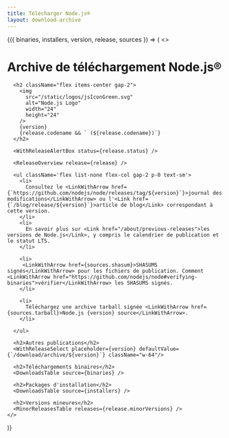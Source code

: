 ```yaml
---
title: Télécharger Node.js®
layout: download-archive
---
```


<WithDownloadArchive>
  {({ binaries, installers, version, release, sources }) => (
    <>
      <h1>Archive de téléchargement Node.js®</h1>

      <h2 className="flex items-center gap-2">
        <img
          src="/static/logos/jsIconGreen.svg"
          alt="Node.js Logo"
          width="24"
          height="24"
        />
        {version}
        {release.codename && ` (${release.codename})`}
      </h2>

      <WithReleaseAlertBox status={release.status} />

      <ReleaseOverview release={release} />

      <ul className='flex list-none flex-col gap-2 p-0 text-sm'>
        <li>
          Consultez le <LinkWithArrow href={`https://github.com/nodejs/node/releases/tag/${version}`}>journal des modifications</LinkWithArrow> ou l'<Link href={`/blog/release/${version}`}>article de blog</Link> correspondant à cette version.
        </li>
        <li>
          En savoir plus sur <Link href="/about/previous-releases">les versions de Node.js</Link>, y compris le calendrier de publication et le statut LTS.
        </li>

        <li>
         <LinkWithArrow href={sources.shasum}>SHASUMS signés</LinkWithArrow> pour les fichiers de publication. Comment <LinkWithArrow href="https://github.com/nodejs/node#verifying-binaries">vérifier</LinkWithArrow> les SHASUMS signés.
        </li>

        <li>
          Téléchargez une archive tarball signée <LinkWithArrow href={sources.tarball}>Node.js {version} source</LinkWithArrow>.
        </li>

      </ul>

      <h2>Autres publications</h2>
      <WithReleaseSelect placeholder={version} defaultValue={`/download/archive/${version}`} className="w-64"/>

      <h2>Téléchargements binaires</h2>
      <DownloadsTable source={binaries} />

      <h2>Packages d'installation</h2>
      <DownloadsTable source={installers} />

      <h2>Versions mineures</h2>
      <MinorReleasesTable releases={release.minorVersions} />
    </>

  )}
</WithDownloadArchive>
